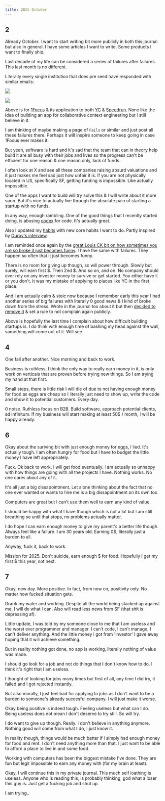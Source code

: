 ```yaml
---
title: 2025 October
---
```


## 2

Already October. I want to start writing bit more publicly in both this journal but also in general. I have some articles I want to write. Some products I want to finally ship.

Last decade of my life can be considered a series of failures after failures. This last month is no different.

Literally every single institution that does pre seed have responded with similar emails:

![](https://raw.githubusercontent.com/nikitavoloboev/media/main/nikiv/25-oct/speedrun-fail.png)

![](https://raw.githubusercontent.com/nikitavoloboev/media/main/nikiv/25-oct/yc-fail.png)

Above is for [1Focus](https://1focus.ai) & its application to both [YC](https://www.ycombinator.com) & [Speedrun](https://speedrun.a16z.com). None like the idea of building an app for collaborative context engineering but I still believe in it.

I am thinking of maybe making a page of `Fails` or similar and just post all these failures there. Perhaps it will inspire someone to keep going in case 1Focus ever makes it.

But yeah, software is hard and it's sad that the team that can in theory help build it are all busy with their jobs and lives so the progress can't be efficient for one reason & one reason only, lack of funds.

I often look at X and see all these companies raising absurd valuations and it just makes me feel sad just how unfair it is. If you are not physically located in US, specifically SF, getting funding is impossible. Like actually impossible.

One of the apps I want to build will try solve this & I will write about it more soon. But it's nice to actually live through the absolute pain of starting a startup with no funds.

In any way, enough rambling. One of the good things that I recently started doing, is abusing [codex](https://github.com/openai/codex) for code. It's actually great.

Also I updated my [habits](/habits) with new core habits I want to do. Partly inspired by [Durov's interview](https://www.youtube.com/watch?v=qjPH9njnaVU).

I am reminded once again by the [great Louis CK bit on how sometimes you are so broke it just becomes funny](https://www.youtube.com/watch?v=Y_-1l_SlA7c). I have the same with failures. They happen so often that it just becomes funny.

There is no room for giving up though, so will power through. Slowly but surely, will earn first $. Then 2nd $. And so on, and on. No company should ever rely on any investor money to survive or get started. You either have it or you don't. It was my mistake of applying to places like YC in the first place.

And I am actually calm & stoic now because I remember early this year I had another series of big failures with literally 0 good news & I kind of broke down from the stress. Wrote in the journal too about it but then [decided to remove it](https://github.com/nikitavoloboev/nikiv/commit/adec6fd05c23306a8e8f76398b42208816e4e932) & set a rule to not complain again publicly.

Above is hopefully the last time I complain about how difficult building startups is. I do think with enough time of bashing my head against the wall, something will come out of it. Will see.

## 4

One fail after another. Nice morning and back to work.

Business is ruthless, I think the only way to really earn money in it, is only work on verticals that are proven before trying new things. So I am trying my hand at that first.

Small steps, there is little risk I will die of due to not having enough money for food as eggs are cheap so I literally just need to show up, write the code and show it to potential customers. Every day.

0 noise. Ruthless focus on B2B. Build software, approach potential clients, ad infinitum. If my business will start making at least 50$ / month, I will be happy already.

## 6

Okay about the suriving bit with just enough money for eggs, I lied. It's actually tough. I am often hungry for food but I have to budget the little money I have left appropriately.

Fuck. Ok back to work. I will get food eventually. I am actually so unhappy with how things are going with all the projects I have. Nothing works. No one cares about any of it.

It's all just a big dissapointment. Let alone thinking about the fact that no one ever wanted or wants to hire me is a big dissapointment on its own too.

Computers are great but I can't use them well to earn any kind of value.

I should be happy with what I have though which is not a lot but I am still breathing so until that stops, no problems actually matter.

I do hope I can earn enough money to give my parent's a better life though. Always feel like a failure. I am 30 years old. Earning 0$, literally just a burden to all.

Anyway, fuck it, back to work.

Mission for 2025. Don't suicide, earn enough $ for food. Hopefully I get my first $ this year, not next.

## 7

Okay, new day. More positive. In fact, from now on, positivity only. No matter how fucked situation gets.

Drank my water and working. Despite all the world being stacked up against me, I will do what I can. Also will read less news from SF (that shit is depressing af).

Little update, I was told by my someone close to me that I am useless and the worst ever programmer and manager. I can't code, I can't manage, I can't deliver anything. And the little money I got from 'investor' I gave away hoping that it will achieve something.

But in reality nothing got done, no app is working, literally nothing of value was made.

I should go look for a job and not do things that I don't know how to do. I think it's right that I am useless.

I thought of looking for jobs many times but first of all, any time I did try, it failed and I got rejected instantly.

But also morally, I just feel bad for applying to jobs as I don't want to be a burden to someone's already succesful company. I will just make it worse.

Okay being positive is indeed tough. Feeling useless but what can I do. Being useless does not mean I don't deserve to try still. So will try.

I do want to give up though. Really. I don't believe in anything anymore. Nothing good will come from what I do, I just know it.

In reality though, things would be much better if I simply had enough money for food and rent. I don't need anything more than that. I just want to be able to afford a place to live in and some food.

Working with computers has been the biggest mistake I've done. They are fun but legit impossible to earn any money with (for my brain at least).

Okay, I will continue this in my private journal. This much self loathing is useless. Anyone who is reading this, is probably thinking, god what a loser this guy is. Just get a fucking job and shut up.

I am trying..
